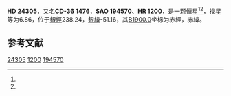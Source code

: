 {{Starbox begin
| name = HD 24305
}}
{{Starbox observe
| epoch = [[J2000.0|J2000.0]]
| constell = {{星座名待查}}<ref name=SIMBAD>{{cite web
 | url=http://simbad.u-strasbg.fr/simbad/sim-id?Ident=HR+1200
 | title =Pulsating variable Star
 | publisher=Centre de Données astronomiques de Strasbourg
 | work=SIMBAD
 | accessdate=2012-07-13}}</ref><ref name=DATA>{{cite web
 | url=http://vizier.u-strasbg.fr/viz-bin/VizieR-5?-out.add=.&-source=5050&-corr=PK=HR&-out.max=9999&HR=1200
 | title=VizieR Detailed Page
 | accessdate=2012-07-13
 | archive-date=2016-03-05
 | archive-url=https://web.archive.org/web/20160305222308/http://vizier.u-strasbg.fr/viz-bin/VizieR-5?-out.add=.&-source=5050&-corr=PK=HR&-out.max=9999&HR=1200
 | dead-url=no
 }}</ref>
| 星官 = 
| ra = {{RA|3|50|37.6}}<ref name=SIMBAD /><ref name=DATA />
| dec = {{DEC|-36|25|31}}<ref name=SIMBAD /><ref name=DATA />
| appmag_v = 6.86<ref name=SIMBAD /><ref name=DATA />
}}
{{Starbox character
| class = B9.5V<ref name=SIMBAD /><ref name=DATA />
| b-v = -0.04<ref name=SIMBAD /><ref name=DATA />
| u-b = <ref name=SIMBAD /><ref name=DATA />
| r-i = <ref name=SIMBAD /><ref name=DATA />
| variable = 
}}
{{Starbox astrometry
| radial_v = 
| prop_mo_ra = 6
| parallax = 
| p_error = 
}}
{{Starbox catalog
| names =CD-36 1476，[[SAO星表|SAO]] 194570，[[HD星表|HD]] 24305，[[HR星表|HR]] 1200}}
{{Starbox reference |Simbad=HR+1200}}
{{Starbox end}}

'''HD 24305'''，又名'''CD-36 1476'''，'''SAO 194570'''、'''HR 1200'''，是一颗恒星<ref name=SIMBAD /><ref name=DATA />，视星等为6.86，位于[[銀道座標系|銀經]]238.24，[[銀道座標系|銀緯]]-51.16，其[[B1900.0|B1900.0]]坐标为赤經{{RA|3|46|53.5}}，赤緯{{DEC|-36|-51.16|39}}。

== 参考文献 ==
{{reflist}}

{{star-stub}}

[[Category:HD和HDE天體|24305]]
[[Category:HR天體|1200]]
[[Category:SAO天體|194570]]